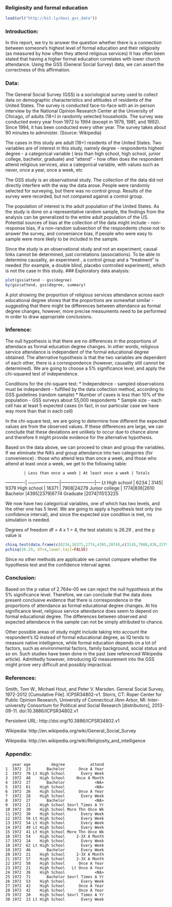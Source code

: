 <!-- Make sure that the knitr package is installed and loaded. -->
<!-- For more info on the package options see http://yihui.name/knitr/options -->

### Religiosity and formal education

<!-- The code required to load the data-->
```r
load(url("http://bit.ly/dasi_gss_data"))
```


### Introduction:

In this report, we try to answer the question whether there is a connection between someone's highest level of formal education and their religiosity (as measured by how often they attend religious services)
It has often been stated that having a higher formal education correlates with lower church attendance. Using the GSS (General Social Survey) data, we can assert the correctness of this affirmation.


### Data:

The General Social Survey (GSS) is a sociological survey used to collect data on demographic characteristics and attitudes of residents of the United States. The survey is conducted face-to-face with an in-person interview by the National Opinion Research Center at the University of Chicago, of adults (18+) in randomly selected households. The survey was conducted every year from 1972 to 1994 (except in 1979, 1981, and 1992). Since 1994, it has been conducted every other year. The survey takes about 90 minutes to administer. (Source: Wikipedia)

The cases in this study are adult (18+) residents  of the United States. Two variables are of interest in this study, namely  degree - respondents highest degree - a categorical variable ( less than high school, high school, junior college, bachelor, graduate) and "attend" - how often does the respondent attend religious services, also a categorical variable, with values such as never, once a year, once a week, etc

The GSS study is an observational study. The collection of the data did not directly interfere with the way the data arose. People were randomly selected for surveying, but there was no control group. Results of the survey were recorded, but not compared against a control group.

The population of interest is the adult population of the United States. As the study is done on a representative random sample, the findings from the analysis can be generalized to the entire adult population of the US. Potential sources of bias at the collection of the data might include - non-response bias, if a non-random subsection of the respondents chose not to answer the survey, and conveniance bias, if people who were easy to sample were more likely to be included in the sample.

Since the study is an observational study and not an experiment, causal links cannot be determined, just correlations (associations). To be able to determine causality, an experiment , a control group and a "treatment" is needed (for example, a double blind, placebo controlled experiment), which is not the case in this study.
### Exploratory data analysis:

```r
plot(gss$attend ~ gss$degree)
by(gss$attend, gss$degree, summary)
```

A plot showing the proportion of religious services attendance across each educational degree shows that the proportions are somewhat similar -  suggesting that there might be differences between attendance as formal degree changes, however, more precise measuments need to be performed in order to draw appropriate conclusions.

### Inference:

The null hypothesis is that there are no differences in the proportions of attendace  as formal education degree changes. In other words, religious service attendance is independent of the formal educational degree obtained. The alternative hypothesis is that the two variables are dependent of each other, there is a correspondence (however, causality still cannot be determined). We are going to choose a 5% significance level, and apply the chi-squared test of independence. 

Conditions for the chi-square test:
* Independence - sampled observations must be independent - fulfilled by the data collection method, according to GSS guidelines (random sample)
* Number of cases is less than 10% of the population - GSS surveys about 55,000 respondents
* Sample size - each cell has at least 5 expected cases (in fact, in our particular case we have way more than that in each cell)

In the chi-square test, we are going to determine how different the expected values are from the observed values. If these differences are large, we can conclude that these deviations are unlikely to occur due to chance alone and therefore it might provide evidence for the alternative hypothesis.

Based on the data above, we can proceed to clean and group the variables. If we eliminate the NA's and group attendance into two categories (for convenience) : those who attend less than once a week, and those who attend at least once a week, we get to the following table:

            | Less than once a week | At least once a week | Totals
-------------| ---------------------|-----------------------|---
Lt High school   | 6234             |   3145| 9379
High school      | 16371            |   7908|24279
Junior college | 1774|836|2610
Bachelor |4395|2379|6774
Graduate |2074|1151|3225

We now have two categorical variables, one of which has two levels, and the other one has 5 level. We are going to apply a hypothesis test only (no confidence interval), and since the expected size condition is met, no simulation is needed.

Degrees of freedom df = 4 x 1 = 4, the test statistic is 26.29 , and the p value is
```r
chisq.test(data.frame(c(6234,16371,1774,4395,2074),c(3145,7908,836,2379,1151)))
pchisq(26.29, df=4,lower.tail=FALSE)
```
Since no other methods are applicable we cannot compare whether the hypothesis test and the confidence interval agree.

### Conclusion:

Based on the p value of 2.764e-05 we can reject the null hypothesis at the 5% significance level. Therefore, we can conclude that the data does  present conclusive evidence that there is correspondence in the proportions of attendance as formal educational degree changes. At his significance level, religious service attendance does seem to depend on formal educational degree. The differences between observed and expected attendance in the sample can not be simply attributed to chance.

Other possible areas of study might include taking into account the respondent's IQ instead of formal educational degree, as IQ tends to measure native intelligence, while formal education depends on a lot of factors, such as environmental factors, family background, social status and so on. Such studies have been done in the past (see referenced Wikipedia article). Admittedly however, introducing IQ measurement into the GSS might prove very difficult and possibly impractical.

### References:

Smith, Tom W., Michael Hout, and Peter V. Marsden. General Social Survey, 1972-2012 [Cumulative File]. ICPSR34802-v1. Storrs, CT: Roper Center for Public Opinion Research, University of Connecticut /Ann Arbor, MI: Inter-university Consortium for Political and Social Research [distributors], 2013-09-11. doi:10.3886/ICPSR34802.v1

Persistent URL: http://doi.org/10.3886/ICPSR34802.v1


Wikipedia: http://en.wikipedia.org/wiki/General_Social_Survey

Wikipedia: http://en.wikipedia.org/wiki/Religiosity_and_intelligence




### Appendix:
```
   year age         degree           attend
1  1972  23       Bachelor      Once A Year
2  1972  70 Lt High School       Every Week
3  1972  48    High School     Once A Month
4  1972  27       Bachelor             <NA>
5  1972  61    High School             <NA>
6  1972  26    High School      Once A Year
7  1972  28    High School       Every Week
8  1972  27       Bachelor             <NA>
9  1972  21    High School Sevrl Times A Yr
10 1972  30    High School More Thn Once Wk
11 1972  30    High School       Every Week
12 1972  56 Lt High School       Every Week
13 1972  54 Lt High School       Every Week
14 1972  49 Lt High School       Every Week
15 1972  41 Lt High School More Thn Once Wk
16 1972  54    High School     2-3X A Month
17 1972  24    High School       Every Week
18 1972  62 Lt High School       Every Week
19 1972  46       Bachelor       Every Week
20 1972  21    High School     2-3X A Month
21 1972  57    High School     2-3X A Month
22 1972  58    High School      Once A Year
23 1972  21    High School   Lt Once A Year
24 1972  26    High School             <NA>
25 1972  71       Bachelor Sevrl Times A Yr
26 1972  53    High School       Every Week
27 1972  42    High School      Once A Year
28 1972  42    High School      Once A Year
29 1972  20    High School Sevrl Times A Yr
30 1972  23 Lt High School       Every Week
```
